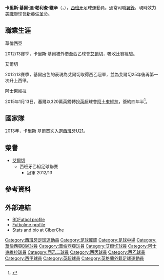 {{NoteTA|G1=Football|G2=laliga|G3=EPL|G4=MLS}}
{{Infobox football biography
| playername = 卡里斯·基爾<br/>{{lang|es|''Carles Gil''}}
| image = Carles Gil amb l'Aston Villa.jpg
| caption =
| fullname = Carles Gil de Pareja Vicent
| dateofbirth = {{birth date and age|1992|11|22|df=y}}
| birth_place = 西班牙[[華倫西亞|華倫西亞]]
| height = {{convert|1.7|m|ftin|0|abbr=on}}
| position = [[中場|中場]]
| currentclub = [[新英格蘭革命|新英倫革命]]
| clubnumber = 22
| youthyears1 = 1998–2009 | youthclubs1 = [[巴伦西亚足球俱乐部|巴伦西亚]]
| years1 = 2009–2012 | clubs1 = [[華倫西亞馬斯泰拿隊|華倫西亞B隊]]     | caps1 = 53 | goals1 = 5
| years2 = 2012–2015 | clubs2 =  [[巴伦西亚足球俱乐部|巴伦西亚]]       | caps2 = 8  | goals2 = 1
| years3 = 2012–2014 | clubs3 =  → [[埃尔切足球俱乐部|埃尔切]]        | caps3 = 64 | goals3 = 5
| years4 = 2015–2018 | clubs4 = [[阿士東維拉足球會|阿士東維拉]]        | caps4 = 28 | goals4 = 2
| years5 = 2016–2018 | clubs5 = → [[拉科鲁尼亚体育俱乐部|拉科鲁尼亚]] | caps5 = 33 | goals5 = 1
| years6 = 2018–2019 | clubs6 = [[拉科鲁尼亚体育俱乐部|拉科鲁尼亚]]    | caps6 = 18 | goals6 = 0
| years7 = 2019–     | clubs7 = [[新英格蘭革命|新英倫革命]]            | caps7 = 78 | goals7 = 17
| nationalyears1 = 2013 
| nationalteam1 = [[西班牙21歲以下國家足球隊|西班牙U21]] 
| nationalcaps1 = 1 
| nationalgoals1 = 0
| pcupdate = 2022年5月9日
| ntupdate = 
}}

'''卡里斯·基爾·迪·帕利查·維辛'''（{{lang-es|'''Carles Gil de Pareja Vicent'''}}，{{bd|1992年|11月22日|catIdx=Bernat, Juan}}），[[西班牙|西班牙]]足球運動員，通常司職[[中場#翼鋒|翼鋒]]，現時效力[[美職聯|美職聯]]球會[[新英格蘭革命|新英倫革命]]。

== 職業生涯 ==
; 華倫西亞 
2012/13賽季，卡里斯·基爾被外借至西乙球會[[埃尔切足球俱乐部|艾爾切]]，吸收比賽經驗。

; 艾爾切 
2012/13賽季，基爾出色的表現為艾爾切取得西乙冠軍，並為艾爾切25年後再第一次升上西甲。

; 阿士東維拉
2015年1月13日，基爾以320萬英鎊轉投[[英超|英超]]球會[[阿士東維拉足球會|阿士東維拉]]，簽約四年半<ref>{{citenews |language = en |url = http://www.bbc.com/sport/0/football/30793071 |title = Aston Villa: Carles Gil joins from Valencia for £3.2m |work = ''[[BBC_Sport|BBC Sport]]'' |date = 2015-01-13 |accessdate = 2015-01-14 |archive-date = 2015-12-17 |archive-url = https://web.archive.org/web/20151217074057/http://www.bbc.com/sport/0/football/30793071 |dead-url = no }}</ref>。

== 國家隊 ==
2013年，卡里斯·基爾首次入選[[西班牙21歲以下國家足球隊|西班牙U21]]。

== 榮譽 ==
* [[埃尔切足球俱乐部|艾爾切]]
** 西班牙乙組足球聯賽
*** 冠軍 2012/13

== 參考資料 ==
{{reflist}}

==外部連結==
*[http://www.bdfutbol.com/en/j/j300523.html BDFutbol profile]{{Wayback|url=http://www.bdfutbol.com/en/j/j300523.html |date=20150114002940 }}
*[http://www.futbolme.com/app.php/ficha-jugador/carles-gil-de-pareja-vicent Futbolme profile]{{dead link|date=2017年11月 |bot=InternetArchiveBot |fix-attempted=yes }} {{es icon}}
*[https://web.archive.org/web/20130606131146/http://www.ciberche.net/historia/jugadores-del-valencia/19?pid=788 Stats and bio at CiberChe] {{es icon}}

{{DEFAULTSORT:Gil, Carles}}
[[Category:西班牙足球運動員|Category:西班牙足球運動員]]
[[Category:足球翼鋒|Category:足球翼鋒]]
[[Category:足球中場|Category:足球中場]]
[[Category:華倫西亞B隊球員|Category:華倫西亞B隊球員]]
[[Category:華倫西亞球員|Category:華倫西亞球員]]
[[Category:艾爾切球員|Category:艾爾切球員]]
[[Category:阿士東維拉球員|Category:阿士東維拉球員]]
[[Category:西乙二球員|Category:西乙二球員]]
[[Category:西丙球員|Category:西丙球員]]
[[Category:西乙球員|Category:西乙球員]]
[[Category:西甲球員|Category:西甲球員]]
[[Category:英超球員|Category:英超球員]]
[[Category:英格蘭外籍足球運動員|Category:英格蘭外籍足球運動員]]